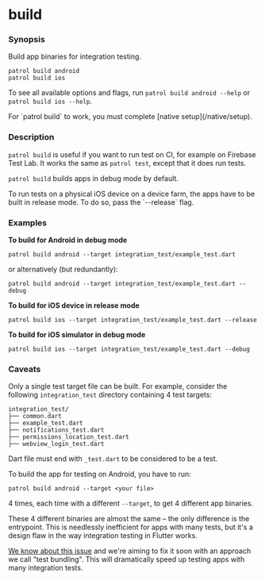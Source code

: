 # build

### Synopsis

Build app binaries for integration testing.

```
patrol build android
patrol build ios
```

To see all available options and flags, run `patrol build android --help` or
`patrol build ios --help`.

<Info>
  For `patrol build` to work, you must complete [native setup](/native/setup).
</Info>

### Description

`patrol build` is useful if you want to run test on CI, for example on Firebase
Test Lab. It works the same as `patrol test`, except that it does run tests.

`patrol build` builds apps in debug mode by default.

<Info>
  To run tests on a physical iOS device on a device farm, the apps have to be
  built in release mode. To do so, pass the `--release` flag.
</Info>

### Examples

**To build for Android in debug mode**

```
patrol build android --target integration_test/example_test.dart
```

or alternatively (but redundantly):

```
patrol build android --target integration_test/example_test.dart --debug
```

**To build for iOS device in release mode**

```
patrol build ios --target integration_test/example_test.dart --release
```

**To build for iOS simulator in debug mode**

```
patrol build ios --target integration_test/example_test.dart --debug
```

### Caveats

Only a single test target file can be built. For example, consider the following
`integration_test` directory containing 4 test targets:

```
integration_test/
├── common.dart
├── example_test.dart
├── notifications_test.dart
├── permissions_location_test.dart
├── webview_login_test.dart
```

<Info>Dart file must end with `_test.dart` to be considered to be a test.</Info>

To build the app for testing on Android, you have to run:

```
patrol build android --target <your file>
```

4 times, each time with a different `--target`, to get 4 different app binaries.

These 4 different binaries are almost the same – the only difference is the
entrypoint. This is needlessly inefficient for apps with many tests, but it's a
design flaw in the way integration testing in Flutter works.

[We know about this issue][bundling_issue] and we're aiming to fix it soon with
an approach we call "test bundling". This will dramatically speed up testing
apps with many integration tests.

[bundling_issue]: https://github.com/leancodepl/patrol/issues/1004
